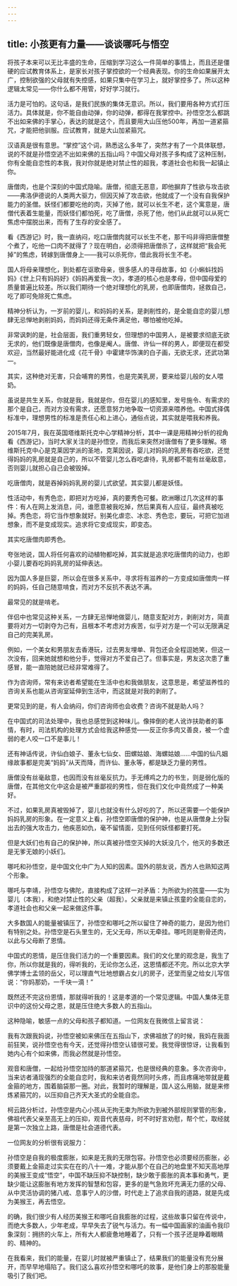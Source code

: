 ```yaml
---
---
---
```

title: 小孩更有力量——谈谈哪吒与悟空
---



将孩子本来可以无比丰盛的生命，压缩到学习这么一件简单的事情上，而且还是僵硬的应试教育体系上，是家长对孩子掌控欲的一个经典表现。你的生命如果展开太广，控制欲强的父母就有失控感，如果只集中在学习上，就好掌控多了。所以这种逻辑太常见——你什么都不用管，好好学习就行。

活力是可怕的。这句话，是我们民族的集体无意识。所以，我们要用各种方式打压活力。具体就是，你不能自由动弹，你的动弹，都得在我掌控中。孙悟空怎么都跳不出如来佛的手掌心，表达的就是这个，而且要用大山压他500年，再加一道紧箍咒，才能把他驯服。应试教育，就是大山加紧箍咒。

汉语真是很有意思。“掌控”这个词，熟悉这么多年了，突然才有了一个具体联想，说的不就是孙悟空逃不出如来佛的五指山吗？中国父母对孩子多构成了这种压制，你有全能自恋性的本我，我对你就是绝对禁止性的超我，孝道社会也和我一起镇止你。

唐僧肉，也是个深刻的中国式隐喻。唐僧，彻底无恶意，即他摒弃了性欲与攻击欲——弗洛伊德说的人类两大驱力，但因灭掉了攻击欲，他就成了一个没有自我保护能力的圣僧。妖怪们都要吃他的肉，灭掉了他，就可以长生不老，这个寓意是，唐僧代表着生能量，而妖怪们都怕死，吃了唐僧，杀死了他，他们从此就可以从死亡焦虑中摆脱出来，而有了生存的安全感了。

看《西游记》时，我一直纳闷，吃口唐僧肉就可以长生不老，那干吗非得把唐僧整个煮了，吃他一口肉不就得了？现在明白，必须得把唐僧杀了，这样就把“我会死掉”的焦虑，转嫁到唐僧身上——我可以杀死你，借此我将长生不老。

国人将母亲理想化，到处都在讴歌母亲，很多感人的寻母故事，如《小蝌蚪找妈妈》《世上只有妈妈好》《妈妈再爱我一次》，孝道的核心也是孝母，但中国母爱的质量普遍比较差。所以我们期待一个绝对理想化的乳房，也即唐僧肉，拯救自己，吃了即可免除死亡焦虑。

精神分析认为，一岁前的婴儿，和妈妈的关系，是剥削性的，是全能自恋的婴儿想肆无忌惮地剥削妈妈，而妈妈还得无条件满足他，哪怕被他吃掉。

非常讽刺的是，社会层面，我们重男轻女，但理想的中国男人，是被要求彻底无欲无求的，他们既像是唐僧肉，也像是阉人。唐僧、许仙一样的男人，即便现在都受欢迎，当然最好能进化成《花千骨》中霍建华饰演的白子画，无欲无求，还武功第一。

其实，这种绝对无害，只会哺育的男性，也是完美乳房，要来给婴儿般的女人喂奶。

虽说是共生关系，你就是我，我就是你，但在婴儿的感知里，发号施令、有需求的那个是自己，而对方没有需求，还愿意努力地争取一切资源来喂养他。中国式择偶标准中，理想男性的标准是责任心和上进心，通俗点说，其实就是喂我和养我。

2015年7月，我在英国塔维斯托克中心学精神分析，其中一课是用精神分析的视角看《西游记》，当时大家关注的是孙悟空，而我后来突然对唐僧有了更多理解。塔维斯托克中心是克莱因学派的圣地，克莱因说，婴儿对妈妈的乳房有吞吃欲，还觉得妈妈的乳房就是自己的，所以不管婴儿怎么吞吃虐待，乳房都不能有丝毫敌意，否则婴儿就担心自己会被毁掉。

吃唐僧肉，就是吞掉妈妈乳房的婴儿式欲望。其实婴儿都是妖怪。

性活动中，有秀色恋，即把对方吃掉，真的要秀色可餐。欧洲曝过几次这样的事件：有人在网上发消息，问，谁愿意被我吃掉，然后果真有人应征，最终真被吃掉。秀色恋，将它当作想象就好。别美化虐恋、冰恋、秀色恋，要玩，可把它加进想象，而不是变成现实。追求将它变成现实，即变态。

其实吃唐僧肉即秀色。

夸张地说，国人将任何喜欢的动植物都吃掉，其实就是追求吃唐僧肉的动力，也即小婴儿要吞吃妈妈乳房的延伸表达。

因为国人多是巨婴，所以会在很多关系中，寻求将有滋养的一方变成如唐僧肉一样的妈妈，任自己随意啃食，而对方不反抗不表达不满。

最常见的就是啃老。

伴侣中也常见这种关系，一方肆无忌惮地做婴儿，随意支配对方，剥削对方，简直要将对方一切剥夺为己有，且根本不考虑对方疾苦，似乎对方是一个可以无限满足自己的完美乳房。

例如，一个美女和男朋友去香港玩，过去男友埋单、背包还会全程逗她笑，但这一次没有，回来她就想和他分手，觉得对方不爱自己了。但事实是，男友这次患了重感冒，能一直陪她就已经非常难得了。

作为咨询师，常有来访者希望能在生活中也和我做朋友，这意思是，希望滋养性的咨询关系也能从咨询室延伸到生活中，而这就是对我的剥削了。

更常见到的是，有人会纳闷，你们咨询师也会收费？咨询不就是助人吗？

在中国式的司法处理中，我也总感觉到这种味儿。像摔倒的老人讹诈扶助者的事情，有时，司法机构的处理方式会给我这种感觉——反正你多肉又善良，被一个虚弱的老人咬一口不是事儿！

还有神话传说，许仙白娘子、董永七仙女、田螺姑娘、海螺姑娘……中国的仙凡姻缘故事都是完美“妈妈”从天而降，而许仙、董永等，都是缺乏力量的男性。

唐僧没有丝毫敌意，也因而没有丝毫反抗力。手无缚鸡之力的书生，则是弱化版的唐僧，在其他文化中这会是被严重鄙视的男性，但在我们文化中竟然成了一种美好。

不过，如果乳房真被毁掉了，婴儿也就没有什么好吃的了，所以还需要一个能保护妈妈乳房的形象。在一定意义上看，孙悟空即唐僧的保护神，也是从唐僧身上分裂出去的强大攻击力，他疾恶如仇，毫不留情面，见到任何妖怪都要打死。

但是大妖们也有自己的保护神，所以真被孙悟空灭掉的大妖没几个，他灭的多数还是无爹无娘的小妖们。

哪吒和孙悟空，是中国文化中广为人知的因素。国外的朋友说，西方人也熟知这两个形象。

哪吒与李靖，孙悟空与佛陀，直接构成了这样一对矛盾：为所欲为的孩童——实为婴儿（本我），和绝对禁止性的父亲（超我）。父亲就是来镇止孩童的全能自恋的，孝道社会也和父亲一起来做这件事。

大多数国人的能量被镇压了，孙悟空和哪吒之所以留住了神奇的能力，是因为他们有特别之处。孙悟空是石头里生的，无父无母，所以无牵挂。哪吒则是剔骨还肉，以此与父母断了恩情。

中国式的恩情，是压住我们活力的一个重要因素。我们的文化里的观念是，我生了你，所以你就是我的，得听我的，无论你怎么还，这恩情都还不完。所以北京大学佛学博士孟领的岳父，可以理直气壮地想霸占女儿的房子，还堂而皇之给女儿写信说：“你妈那奶，一千块一滴！”

既然还不完这份恩情，那就得听我的！这是孝道的一个常见逻辑。中国人集体无意识中的这份父母之恩，就是压住绝大多数人的五指山。

这种隐喻，敏感一点的父母和孩子都知道。一位网友在我微信上留言说：

我有次跟我妈说，孙悟空被如来佛压在五指山下，求佛祖放了的时候，我妈在我面前狂笑，说孙悟空也有今天，还觉得孙悟空认错很可爱。我觉得很惊讶，让我看到她内心有个如来佛，而我必然就是孙悟空。

观音和唐僧，一起给孙悟空加持的那道紧箍咒，也是很经典的意象。多次咨询中，当来访者涌现强烈的全能自恋时，我和来访者竟然同时头疼，而且疼痛地带就是戴金箍的地方，围着脑袋那一圈。对此，我暂时的理解是，国人这么用脑，就是来修炼紧箍咒的，以压抑自己齐天大圣式的全能自恋。

柯云路分析过，孙悟空是内心小孩从无拘无束为所欲为到被外部规则掌管的形象，佛祖代表父亲至高无上的压抑，观音代表慈母，时不时好言劝慰，帮个忙，取经就是第一次独立上路，唐僧是社会道德代表。

一位网友的分析很有说服力：

孙悟空是自我的极度膨胀，如来是无我的无限包容。孙悟空也必须要经历膨胀，必须要戴上金箍走过实实在在的八十一难，才能从那个在自己的地盘里不知天高地厚的美猴王变成“悟空”，中国不缺压抑不缺控制，缺少敢于膨胀的真本事和勇气，更缺少能让这膨胀有地方发挥的智慧和包容，更多的是气急败坏充满无力感的父母、从中灵活协调的猪八戒、息事宁人的沙僧，时代走上了追求自我的道路，就是先成为美猴王，再去悟空。

的确，我们很少有人经历美猴王和哪吒自我膨胀的过程，这些故事只留在传说中，而绝大多数人，少年老成，早早失去了锐气与活力。有一幅中国画家的油画令我印象深刻：拥挤的火车上，所有大人都疲惫地睡着了，只有一个孩子还是睁着眼睛的、精神的。

在我看来，我们的能量，在婴儿时就被严重镇止了，结果我们的能量没有充分展开，而早早地塌陷了。我们这么喜欢孙悟空和哪吒的故事，是他们身上的那股能量吸引了我们吧。